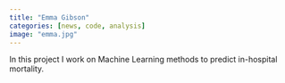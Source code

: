 ```yaml
---
title: "Emma Gibson"
categories: [news, code, analysis]
image: "emma.jpg"
---
```


In this project I work on Machine Learning methods to predict in-hospital mortality. 
